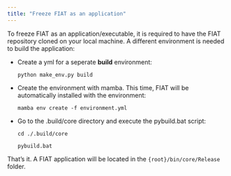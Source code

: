 ```yaml
---
title: "Freeze FIAT as an application"
---
```


To freeze FIAT as an application/executable, it is required to have the FIAT repository cloned on your local machine. A different environment is needed to build the application:

- Create a yml for a seperate **build** environment:

    `python make_env.py build`

- Create the environment with mamba. This time, FIAT will be automatically installed with the environment:

    `mamba env create -f environment.yml`

- Go to the .build/core directory and execute the pybuild.bat script:

    `cd ./.build/core`

    `pybuild.bat `

That's it.
A FIAT application will be located in the `{root}/bin/core/Release` folder.